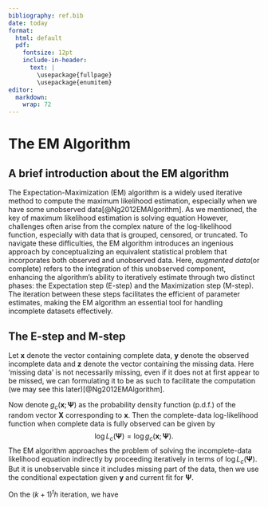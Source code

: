 ```yaml
---
bibliography: ref.bib
date: today
format: 
  html: default
  pdf:
    fontsize: 12pt
    include-in-header:
      text: |
        \usepackage{fullpage}
        \usepackage{enumitem}
editor: 
  markdown: 
    wrap: 72
---
```

# The EM Algorithm {#sec-EM}

## A brief introduction about the EM algorithm

The Expectation-Maximization (EM) algorithm is a widely used iterative method to compute the maximum likelihood estimation, especially when we have some unobserved data[@Ng2012EMAlgorithm]. As we mentioned, the key of maximum likelihood estimation is solving equation
\begin{equation}
\frac{\partial}{\partial \beta}l=0.
\end{equation}
However, challenges often arise from the complex nature of the log-likelihood function, especially with data that is grouped, censored, or truncated. To navigate these difficulties, the EM algorithm introduces an ingenious approach by conceptualizing an equivalent statistical problem that incorporates both observed and unobserved data. Here, _augmented data_(or complete) refers to the integration of this unobserved component, enhancing the algorithm's ability to iteratively estimate through two distinct phases: the Expectation step (E-step) and the Maximization step (M-step). The iteration between these steps facilitates the efficient of parameter estimates, making the EM algorithm an essential tool for handling incomplete datasets effectively.

## The E-step and M-step

Let $\boldsymbol{x}$ denote the vector containing complete data, $\boldsymbol{y}$ denote the observed incomplete data and $\boldsymbol{z}$ denote the vector containing the missing data. Here 'missing data' is not necessarily missing, even if it does not at first appear to be missed, we can formulating it to be as such to facilitate the computation (we may see this later)[@Ng2012EMAlgorithm].

Now denote $g_c(\boldsymbol{x};\boldsymbol{\Psi})$ as the probability density function (p.d.f.) of the random vector $\boldsymbol{X}$ corresponding to $\boldsymbol{x}$. Then the complete-data log-likelihood function when complete data is fully observed can be given by 
$$\log L_c(\boldsymbol{\Psi})=\log g_c(\boldsymbol{x};\boldsymbol{\Psi}).$$
The EM algorithm approaches the problem of solving the incomplete-data likelihood equation indirectly by proceeding iteratively in terms of $\log L_c(\boldsymbol{\Psi})$. But it is unobservable since it includes missing part of the data, then we use the conditional expectation given $\boldsymbol{y}$ and current fit for $\boldsymbol{\Psi}$.

On the $(k+1)^th$ iteration, we have
\begin{align*}
&\text{E-step: Compute } Q(\boldsymbol{\Psi};\boldsymbol{\Psi}^{(k)}):=\mathbb{E}[\log L_c(\boldsymbol{\Psi})|y]\\
&\text{M-step: Update }\boldsymbol{\Psi}^{(k+1)} \text{ as }\boldsymbol{{\Psi}}^{(k+1)}:=\text{arg}\max_\boldsymbol{\Psi} Q(\boldsymbol{\Psi};\boldsymbol{\Psi}^{(k)}).
\end{align*}

